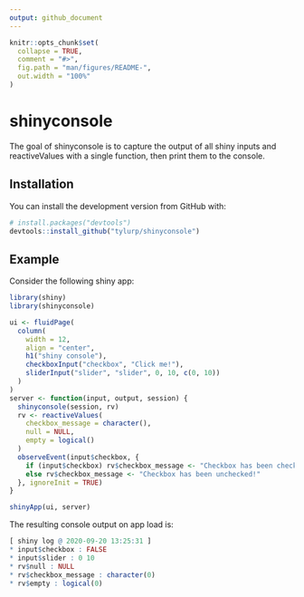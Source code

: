 ```yaml
---
output: github_document
---
```


<!-- README.md is generated from README.Rmd. Please edit that file -->

```r
knitr::opts_chunk$set(
  collapse = TRUE,
  comment = "#>",
  fig.path = "man/figures/README-",
  out.width = "100%"
)
```

# shinyconsole

<!-- badges: start -->
<!-- badges: end -->

The goal of shinyconsole is to capture the output of all shiny inputs and reactiveValues with a single function, then print them to the console.

## Installation

You can install the development version from GitHub with:

``` r
# install.packages("devtools")
devtools::install_github("tylurp/shinyconsole")
```

## Example

Consider the following shiny app:

```r
library(shiny)
library(shinyconsole)

ui <- fluidPage(
  column(
    width = 12,
    align = "center",
    h1("shiny console"),
    checkboxInput("checkbox", "Click me!"),
    sliderInput("slider", "slider", 0, 10, c(0, 10))
  )
)
server <- function(input, output, session) {
  shinyconsole(session, rv)
  rv <- reactiveValues(
    checkbox_message = character(),
    null = NULL,
    empty = logical()
  )
  observeEvent(input$checkbox, {
    if (input$checkbox) rv$checkbox_message <- "Checkbox has been checked!"
    else rv$checkbox_message <- "Checkbox has been unchecked!"
  }, ignoreInit = TRUE)
}

shinyApp(ui, server)
```

The resulting console output on app load is:

```r
[ shiny log @ 2020-09-20 13:25:31 ]
* input$checkbox : FALSE 
* input$slider : 0 10 
* rv$null : NULL 
* rv$checkbox_message : character(0) 
* rv$empty : logical(0) 
```
